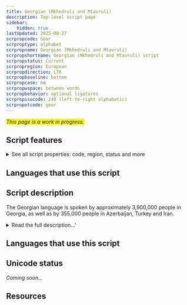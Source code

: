 ```yaml
---
title: Georgian (Mkhedruli and Mtavruli)
description: Top-level script page
sidebar:
    hidden: true
lastUpdated: 2025-08-27
scrpropcode: Geor
scrproptype: alphabet
scrpropname: Georgian (Mkhedruli and Mtavruli)
scrpropshortname: Georgian (Mkhedruli and Mtavruli) script
scrpropstatus: Current
scrpropregion: European
scrpropdirection: LTR
scrpropbaseline: bottom
scrpropcase: no
scrpropwspace: between words
scrpropbehavior: optional ligatures
scrpropisocode: 240 (left-to-right alphabetic)
scrpropotcode: geor
---
```


<span style='background-color:yellow'>_This page is a work in progress._</span>


## Script features

<details>
<summary> See all script properties: code, region, status and more</summary>
<ScriptInfo />
</details>

## Languages that use this script

<WsList script='Geor' wsMax='5' />

## Script description

The Georgian language is spoken by approximately 3,900,000 people in Georgia, as well as by 355,000 people in Azerbaijan, Turkey and Iran.

<details>
<summary>Read the full description...'</summary>The earliest uncontested inscription in the language dates from the 5th century. Since that time, Georgian has been written in three distinct scripts. The original script was an inscriptional form called _Asomtavruli_, from which a manuscript form, _Nuskhuri_, was derived. For a time, these were combined in a [bicameral](/reference/glossary#bicam) system called _Khutsuri_ in which Asomtavruli letters were used as the upper case and Nushkuri as the lower case. Since the 11th century, a third script has been attested, called _Mkhedruli_. There is some debate as to the origins of this third script; some scholars say that it evolved from the Khutsuri system, other, that it pre-dates it. What is generally agreed upon is that Mkhedruli was used as a secular script alongside the ecclesiastical Khutsuri until the 18th century, since which time it has been used for nearly all Georgian writing. The three scripts share the same letter names, despite having different letter shapes.

The Mkhedruli alphabet is also used for writing the Mingrelian and Svan languages spoken in Georgia, as well as Laz, spoken in Turkey.

There are 33 Mkhedruli letters currently used for writing Georgian, plus another 8 which are now obsolete. There is an almost exact one-to-one mapping between sounds and letters, that is, every sound is written and (almost) every letter is pronounced. The exceptions to this are the letters representing [m], [r] and [l], which are sometimes written but not pronounced, due to phonological processes such as lenition (the weakening of a consonant, which can lead to its not being pronounced at all). The letters representing [h] and [s] are also written but not pronounced in some contexts where they serve as grammatical markers in a grammatical rule which is undergoing change. The order of the letters roughly follows that of the Greek alphabet, with some influence from early Iranian scripts such as Pahlavi.

Georgian writing currently uses only one case, although previous alphabets have been bicameral. There have been some attempts, notably on the part of Akaki Shanidze, to use the letters of the old Asomtavruli alphabet as upper-case letters, but this system is unofficial and has been used very sporadically. It is read from left to right, with spaces between words and a punctuation mark to indicate the end of sentences. No diacritics are used. Within a word, letters can be spaced out to add emphasis. In printed texts, letters are not connected in any way, but handwriting can be cursive and involve a number of ligatures.

Letters are written on a bottom [baseline](/reference/glossary#baseline), with descenders extending below the baseline and ascenders extending above the x-height. Five letters have both ascenders and descenders. Titles and headings  are customarily written with letters which are normally at the x-height being extended to the height and depth of the ascenders and descenders, so that all the letters are of uniform height. These are not encoded as distinct letters, rather they comprise a font style, similar to Latin small caps, which is known as _Mtavruli_.
</details>

## Languages that use this script

<WsList script='Geor' wsMax='5' />

## Unicode status

_Coming soon..._

## Resources

<ScriptResources detailSummary='seemore' />

